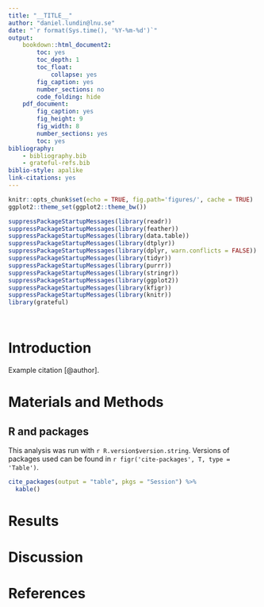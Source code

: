 ```yaml
---
title: "__TITLE__"
author: "daniel.lundin@lnu.se"
date: "`r format(Sys.time(), '%Y-%m-%d')`"
output:
    bookdown::html_document2:
        toc: yes
        toc_depth: 1
        toc_float:
            collapse: yes
        fig_caption: yes
        number_sections: no
        code_folding: hide
    pdf_document:
        fig_caption: yes
        fig_height: 9
        fig_width: 8
        number_sections: yes
        toc: yes
bibliography: 
    - bibliography.bib
    - grateful-refs.bib
biblio-style: apalike
link-citations: yes
---
```


```r
knitr::opts_chunk$set(echo = TRUE, fig.path='figures/', cache = TRUE)
ggplot2::theme_set(ggplot2::theme_bw())
```

```r
suppressPackageStartupMessages(library(readr))
suppressPackageStartupMessages(library(feather))
suppressPackageStartupMessages(library(data.table))
suppressPackageStartupMessages(library(dtplyr))
suppressPackageStartupMessages(library(dplyr, warn.conflicts = FALSE))
suppressPackageStartupMessages(library(tidyr))
suppressPackageStartupMessages(library(purrr))
suppressPackageStartupMessages(library(stringr))
suppressPackageStartupMessages(library(ggplot2))
suppressPackageStartupMessages(library(kfigr))
suppressPackageStartupMessages(library(knitr))
library(grateful)
```

```r
```

```r
```

# Introduction

Example citation [@author].

# Materials and Methods

## R and packages

This analysis was run with `r R.version$version.string`. Versions of packages used can be found in
`r figr('cite-packages', T, type = 'Table')`.

```r
cite_packages(output = "table", pkgs = "Session") %>%
  kable()
```

# Results

# Discussion

# References
